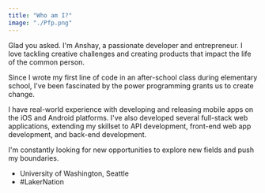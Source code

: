 ```yaml
---
title: "Who am I?"
image: "./Pfp.png"
---
```



Glad you asked. I'm Anshay, a passionate developer and entrepreneur. I love tackling creative challenges and creating products that impact the life of the common person.

Since I wrote my first line of code in an after-school class during elementary school, I've been fascinated by the power programming grants us to create change.

I have real-world experience with developing and releasing mobile apps on the iOS and Android platforms. I've also developed several full-stack web applications, extending my skillset to API development, front-end web app development, and back-end development.

I'm constantly looking for new opportunities to explore new fields and push my boundaries.

<ul>
  <li>
    <Underlining>University of Washington, Seattle</Underlining>
  </li>
  <li>#LakerNation</li>
</ul>
